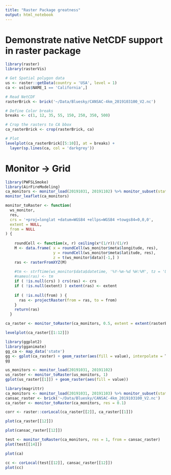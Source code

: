 ```yaml
---
title: "Raster Package greatness"
output: html_notebook
---
```

# Demonstrate native NetCDF support in raster package
```r
library(raster)
library(rasterVis)

# Get Spatial polygon data
us <- raster::getData(country = 'USA', level = 1)
ca <- us[us$NAME_1 == 'California',]

# Read NetCDF
rasterBrick <- brick('~/Data/Bluesky/CANSAC-4km_2019103100_V2.nc')

# Define Color breaks
breaks <- c(1, 12, 35, 55, 150, 250, 350, 500)

# Crop the rasters to CA bbox
ca_rasterBrick <- crop(rasterBrick, ca)

# Plot
levelplot(ca_rasterBrick[[5:10]], at = breaks) + 
  layer(sp.lines(ca, col = 'darkgrey'))

```

# Monitor -> Grid
```r
library(PWFSLSmoke)
library(AirFireModeling)
ca_monitors <- monitor_load(20191031, 20191102) %>% monitor_subset(stateCodes = 'CA')
monitor_leaflet(ca_monitors)
```

```r
monitor_toRaster <- function( 
  ws_monitor, 
  res, 
  crs = '+proj=longlat +datum=WGS84 +ellps=WGS84 +towgs84=0,0,0', 
  extent = NULL, 
  from = NULL
) { 
  
    roundCell <- function(x, r) ceiling(x*(1/r))/(1/r)
    M <- data.frame( x = roundCell(ws_monitor$meta$longitude, res), 
                     y = roundCell(ws_monitor$meta$latitude, res), 
                     z = t(ws_monitor$data)[-1,] ) 
    ras <- rasterFromXYZ(M)
    
    #tm <- strftime(ws_monitor$data$datetime, '%Y-%m-%d %H:%M', tz = 'UTC')
    #names(ras) <- tm
    if ( !is.null(crs) ) crs(ras) <- crs
    if ( !is.null(extent) ) extent(ras) <- extent
      
    if ( !is.null(from) ) {
      ras <- projectRaster(from = ras, to = from)
    }
    return(ras)
  }
```

```r

ca_raster <- monitor_toRaster(ca_monitors, 0.5, extent = extent(rasterBrick))

levelplot(ca_raster[[1:12]])
```

```r
library(ggplot2)
library(gganimate)
gg_ca <- map_data('state')
gg <- gplot(ca_raster) + geom_raster(aes(fill = value), interpolate = T) + transition_states(variable)
gg
```

```r
us_monitors <- monitor_load(20191031, 20191102)
us_raster <- monitor_toRaster(us_monitors, 1)
gplot(us_raster[[1]]) + geom_raster(aes(fill = value))
```

```r

library(magrittr)
ca_monitors <- monitor_load(20191031, 20191103) %>% monitor_subset(stateCodes = 'CA')
cansac_raster <- brick('~/Data/Bluesky/CANSAC-4km_2019103100_V2.nc')
ca_raster <- monitor_toRaster(ca_monitors, res = 0.1)

corr <- raster::corLocal(ca_raster[[2]], ca_raster[[1]])
```

```r
plot(ca_raster[[12]])
```

```r
plot(cansac_raster[[12]])
```

```r
test <- monitor_toRaster(ca_monitors, res = 1, from = cansac_raster)
plot(test[[14]])
```
```r
plot(ca)
```

```r
cc <- corLocal(test[[12]], cansac_raster[[12]])
plot(cc) 

```

